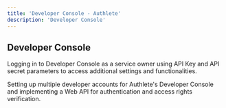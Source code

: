 ```yaml
---
title: 'Developer Console - Authlete'
description: 'Developer Console'
---
```


## Developer Console

Logging in to Developer Console as a service owner using API Key and API secret parameters to access additional settings and functionalities.

Setting up multiple developer accounts for Authlete's Developer Console and implementing a Web API for authentication and access rights verification.
